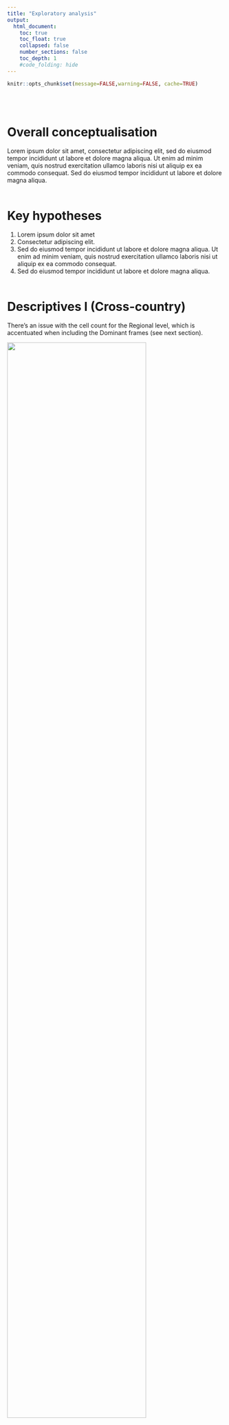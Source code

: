 ```yaml
---
title: "Exploratory analysis"
output:
  html_document:
    toc: true
    toc_float: true
    collapsed: false
    number_sections: false
    toc_depth: 1
    #code_folding: hide
---
```


```r
knitr::opts_chunk$set(message=FALSE,warning=FALSE, cache=TRUE)
```
<br/><br/>

# Overall conceptualisation
Lorem ipsum dolor sit amet, consectetur adipiscing elit, sed do eiusmod tempor incididunt ut labore et dolore magna aliqua. Ut enim ad minim veniam, quis nostrud exercitation ullamco laboris nisi ut aliquip ex ea commodo consequat. Sed do eiusmod tempor incididunt ut labore et dolore magna aliqua.
<br/><br/>

# Key hypotheses
1. Lorem ipsum dolor sit amet  
2. Consectetur adipiscing elit. 
3. Sed do eiusmod tempor incididunt ut labore et dolore magna aliqua. Ut enim ad minim veniam, quis nostrud exercitation ullamco laboris nisi ut aliquip ex ea commodo consequat.  
4. Sed do eiusmod tempor incididunt ut labore et dolore magna aliqua.
<br/><br/>


# Descriptives I (Cross-country)
There’s an issue with the cell count for the Regional level, which is accentuated when including the Dominant frames (see next section). 

![](analysis/p0.png){#id .class width=80% height=80%}


<br/><br/>

# Descriptives II (Frames)
There an issue with cell count when disaggregation of the Frames by country and level is explored. 

![](analysis/p1.png){#id .class width=80% height=80%}

To overcome the problem of low or missing cell count we can reconceptualise at a higher level. The re-conceptualiastion, around Economics (socio-economic & values) vs Politics (governance & power), still fits concpetually while highlighting the overall problematique nicely: the Politics versus the Economics of CP.


![](analysis/p2.png){#id .class width=80% height=80%}

<br/><br/>

# Descriptives: Dependent variables (Tone & Europeanization)
Both dependent variables are probablyt OK in terms of their distribution across the different groups of interest (although the lower regional level does have a very low count, especially the Tone variable. Europeanization has a slightly better distribution across categories.


#### <a href="https://fmendez72.github.io/regio/analysis/descriptives3.html" target="_blank">More on Tone and Europeanization by country</a>
<br/><br/>

# Descriptives: Stacked data format
Stacking the data marginally improves the cell count across outcomes of interest -not by a great amount. The main issue with stacking could be the case of Spain, and to a somewhat lesser extent France. 

The number of additional subframes for countries is rather low. In most cases around 30% of cases had multiple subframes (and in Greece ~ 44%). However, in Spain it was only 6 extra stories (~ 6%). Spain, and France, seem to have been coded differently to the rest.  

![](analysis/pl1.png){#id .class width=70% height=70%}
 <br/><br/>
The other obvious things that emerges is that you don't need regression analysis to realise that Frames drive Tone -it seems to be true by defintion or the relation of ideas.

![](analysis/pl3.png){#id .class width=80% height=80%}

This shows that Economics is positive, while Politics is negative -this is going to come out very strongly in any regression. 

#### <a href="https://fmendez72.github.io/regio/analysis/descriptivesLong.html" target="_blank">More descriptives on the stacked data summaries</a>
<br/><br/>

# Methodology 
The dependent variables are ordered, Tone on a three-point scale (negative, neutral, positive), while Europeanization is also on a three-point scale (no Europeanization, medium-Europeanisation and high Europeanisation). 

Another element of the data is that has a nested structure: subframes > stories > sites > country. However,  the subframes > stories part nesting element is a bit problematic.

Give the data structure we fit an mixed effects Ordinal regression. The latter can handle the nested structure. We have [Country | Website] random effects and fixed effects for the core variables of interest. 

<br/><br/>


# Modeling 1 (Determinants of Tone unstacked data)
First we fit a regular ordinal regression. All the details are in the link below. The basic story is that once you include Frames in the model, this variable drives everything. Indeed, all that is needed in the model is Frames and Country.

The interaction effect is shown below for the best model. It clearly shows what happens to the predicted probabilities from a shift from Economic frame to Politics frame on the x axis. It all looks quite similar -so adding country level attributes (rich vs. poor, big vs small) is unlikely to have much of an impact. Nonetheless, including Frames * Country will explain the most in any model. 

![](analysis/e1.png){#id .class width=70% height=70%}

 <br/><br/>

It's possible to find signficant interactions in other interactions, such as the one below. The Frame*Level interaction is signficant. But there's no real difference between the territorial levels as can be seen below (the shift is between Frames). Interactions need to be graphed to see what's going on, and here there's not much going on between territorial levels. 

![](analysis/e2.png){#id .class width=90% height=90%}

#### <a href="https://fmendez72.github.io/regio/analysis/model1.html" target="_blank">See details of modeling 1 (unstacked data)</a>
<br/><br/>

# Modeling 2 (Determinants of Tone stacked data)
Here we fit a mixed effects ordinal regression. There is a lot more going on in the analysis so this has to be read more carefully in the link below. Nonetheless, the basic point remains that further thought is needed on potential country attributes to include in the model when country patterns are by and large very similar.

Here is an example of a better model that includes a Net Payer interaction, which is significant. But goes the wrong way theoretically - net recipients more likely to be negative (panel 1), and marginally less positive (3).

![](analysis/netpayer.png){#id .class width=90% height=90%}


#### <a href="https://fmendez72.github.io/regio/analysis/model2.html" target="_blank">See modeling 2 analysis</a>
<br/><br/>

# Models N
To be added
<br/><br/>
